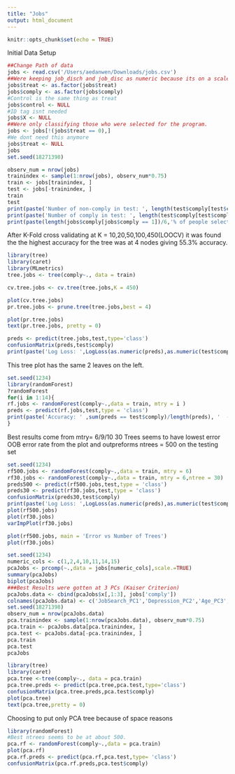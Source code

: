 ```yaml
---
title: "Jobs"
output: html_document
---
```


```r
knitr::opts_chunk$set(echo = TRUE)
```

Initial Data Setup
```r

##Change Path of data
jobs <- read.csv('/Users/aedanwen/Downloads/jobs.csv')
##Were keeping job_disch and job_disc as numeric because its on a scale.
jobs$treat <- as.factor(jobs$treat)
jobs$comply <- as.factor(jobs$comply)
#Control is the same thing as treat
jobs$control <- NULL
#ID tag isnt needed
jobs$X <- NULL
##Were only classifying those who were selected for the program.
jobs <- jobs[!(jobs$treat == 0),]
#We dont need this anymore
jobs$treat <- NULL
jobs
set.seed(18271398)

observ_num = nrow(jobs)
trainindex <- sample(1:nrow(jobs), observ_num*0.75) 
train <- jobs[trainindex, ]
test <- jobs[-trainindex, ]
train
test
print(paste('Number of non-comply in test: ', length(test$comply[test$comply == 0])))
print(paste('Number of comply in test: ', length(test$comply[test$comply == 1])))
print(paste(length(jobs$comply[jobs$comply == 1])/6,'% of people selected for treatment complied in the whole dataset'))
```

After K-Fold cross validating at K = 10,20,50,100,450(LOOCV) it was found the the highest accuracy for the tree was at 4 nodes giving 55.3% accuracy. 

```r
library(tree)
library(caret)
library(MLmetrics)
tree.jobs <- tree(comply~., data = train)

cv.tree.jobs <- cv.tree(tree.jobs,K = 450)

plot(cv.tree.jobs)
pr.tree.jobs <- prune.tree(tree.jobs,best = 4)

plot(pr.tree.jobs)
text(pr.tree.jobs, pretty = 0)

preds <- predict(tree.jobs,test,type='class')
confusionMatrix(preds,test$comply)
print(paste('Log Loss: ',LogLoss(as.numeric(preds),as.numeric(test$comply))))
```
This tree plot has the same 2 leaves on the left.


```r
set.seed(1234)
library(randomForest)
?randomForest
for(i in 1:14){
rf.jobs <- randomForest(comply~.,data = train, mtry = i )
preds <- predict(rf.jobs,test,type = 'class')
print(paste('Accuracy: ' ,sum(preds == test$comply)/length(preds), '  -- mtry = ',i))
}

```
Best results come from mtry= 6/9/10
30 Trees seems to have lowest error OOB error rate from the plot and outpreforms ntrees = 500 on the testing set
```r
set.seed(1234)
rf500.jobs <- randomForest(comply~.,data = train, mtry = 6)
rf30.jobs <- randomForest(comply~.,data = train, mtry = 6,ntree = 30)
preds500 <- predict(rf500.jobs,test,type = 'class')
preds30 <- predict(rf30.jobs,test,type = 'class')
confusionMatrix(preds30,test$comply)
print(paste('Log Loss: ',LogLoss(as.numeric(preds),as.numeric(test$comply))))
plot(rf500.jobs)
plot(rf30.jobs)
varImpPlot(rf30.jobs)
```
```r
plot(rf500.jobs, main = 'Error vs Number of Trees')
plot(rf30.jobs)
```

```r
set.seed(1234)
numeric_cols <- c(1,2,4,10,11,14,15)
pcaJobs <- prcomp(~.,data = jobs[numeric_cols],scale.=TRUE)
summary(pcaJobs)
biplot(pcaJobs)
###Best Results were gotten at 3 PCs (Kaiser Criterion)
pcaJobs.data <- cbind(pcaJobs$x[,1:3], jobs['comply'])
colnames(pcaJobs.data) <- c('JobSearch_PC1','Depression_PC2','Age_PC3','comply')
set.seed(18271398)
observ_num = nrow(pcaJobs.data)
pca.trainindex <- sample(1:nrow(pcaJobs.data), observ_num*0.75) 
pca.train <- pcaJobs.data[pca.trainindex, ]
pca.test <- pcaJobs.data[-pca.trainindex, ]
pca.train
pca.test
pcaJobs
```
```r
library(tree)
library(caret)
pca.tree <-tree(comply~., data = pca.train)
pca.tree.preds <- predict(pca.tree,pca.test,type='class')
confusionMatrix(pca.tree.preds,pca.test$comply)
plot(pca.tree)
text(pca.tree,pretty = 0)
```
Choosing to put only PCA tree because of space reasons
```r
library(randomForest)
#Best ntrees seems to be at about 500. 
pca.rf <- randomForest(comply~.,data = pca.train)
plot(pca.rf)
pca.rf.preds <- predict(pca.rf,pca.test,type= 'class')
confusionMatrix(pca.rf.preds,pca.test$comply)


```